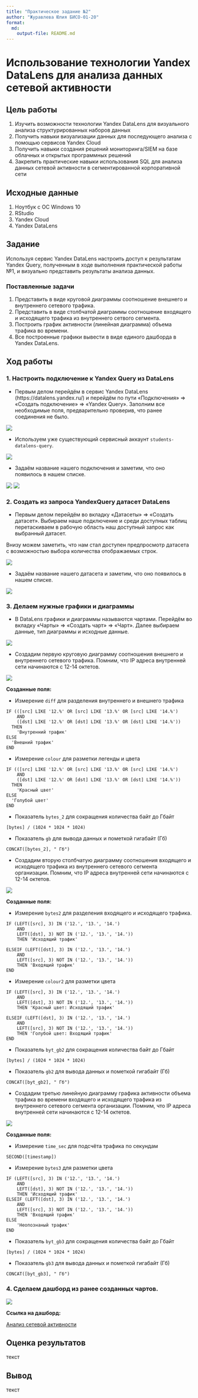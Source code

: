 ```yaml
---
title: "Практическое задание №2"
author: "Журавлева Юлия БИСО-01-20"
format:   
  md:
    output-file: README.md
---
```


# Использование технологии Yandex DataLens для анализа данных сетевой активности

## Цель работы

1. Изучить возможности технологии Yandex DataLens для визуального анализа структурированных наборов данных
2. Получить навыки визуализации данных для последующего анализа с помощью сервисов Yandex Cloud
3. Получить навыки создания решений мониторинга/SIEM на базе облачных и открытых программных решений
4. Закрепить практические навыки использования SQL для анализа данных сетевой активности в сегментированной корпоративной сети

## Исходные данные

1. Ноутбук с ОС Windows 10
2. RStudio
3. Yandex Cloud
4. Yandex DataLens

## Задание

Используя сервис Yandex DataLens настроить доступ к результатам Yandex Query, полученным в ходе выполнения практической работы №1, и визуально представить результаты анализа данных.

### Поставленные задачи

1. Представить в виде круговой диаграммы соотношение внешнего и внутреннего сетевого трафика.
2. Представить в виде столбчатой диаграммы соотношение входящего и исходящего трафика из внутреннего сетвого сегмента.
3. Построить график активности (линейная диаграмма) объема трафика во времени.
4. Все построенные графики вывести в виде единого дашборда в Yandex DataLens.

## Ход работы

### 1. Настроить подключение к Yandex Query из DataLens

- Первым делом перейдём в сервис Yandex DataLens (https://datalens.yandex.ru/) и перейдём по пути «Подключения» => «Создать подключение» => «Yandex Query». Заполним все необходимые поля, предварительно проверив, что ранее соединения не было. 

![](screen/1.png)

- Используем уже существующий сервисный аккаунт `students-datalens-query`.

![](screen/2.png)

- Задаём название нашего подключения и заметим, что оно появилось в нашем списке.

![](screen/3.png)
![](screen/4.png)

### 2. Создать из запроса YandexQuery датасет DataLens

- Первым делом перейдём во вкладку «Датасеты» => «Создать датасет». Выбираем наше подключение и среди доступных таблиц перетаскиваем в рабочую область наш доступный запрос как выбранный датасет. 

Внизу можем заметить, что нам стал доступен предпросмотр датасета с возможностью выбора количества отображаемых строк.

![](screen/5.png)

- Задаём название нашего датасета и заметим, что оно появилось в нашем списке.

![](screen/6.png)

### 3. Делаем нужные графики и диаграммы

- В DataLens графики и диаграммы называются чартами. Перейдём во вкладку «Чарты» => «Создать чарт» => «Чарт». Далее выбираем данные, тип диаграммы и исходные данные.

![](screen/7.png)

- Создадим первую круговую диаграмму соотношения внешнего и внутреннего сетевого трафика. Помним, что IP адреса внутренней сети начинаются с 12-14 октетов.

![](screen/8.png)

**Созданные поля:**

- Измерение `diff` для разделения внутреннего и внешнего трафика

```{}
IF (([src] LIKE '12.%' OR [src] LIKE '13.%' OR [src] LIKE '14.%') 
    AND 
    ([dst] LIKE '12.%' OR [dst] LIKE '13.%' OR [dst] LIKE '14.%'))
  THEN 
    'Внутренний трафик'
ELSE
  'Внешний трафик'
END
```

- Измерение `colour` для разметки легенды и цвета

```{}
IF (([src] LIKE '12.%' OR [src] LIKE '13.%' OR [src] LIKE '14.%') 
    AND 
    ([dst] LIKE '12.%' OR [dst] LIKE '13.%' OR [dst] LIKE '14.%'))
  THEN 
    'Красный цвет'
ELSE
  'Голубой цвет'
END
```

- Показатель `bytes_2` для сокращения количества байт до Гбайт

```{}
[bytes] / (1024 * 1024 * 1024)
```

- Показатель `gb` для вывода данных и пометкой гигабайт (Гб)

```{}
CONCAT([bytes_2], " Гб")
```

- Создадим вторую столбчатую диаграмму соотношения входящего и исходящего трафика из внутреннего сетевого сегмента организации. Помним, что IP адреса внутренней сети начинаются с 12-14 октетов.

![](screen/9.png)

**Созданные поля:**

- Измерение `bytes2` для разделения входящего и исходящего трафика.  

```{}
IF (LEFT([src], 3) IN ('12.', '13.', '14.') 
    AND 
    LEFT([dst], 3) NOT IN ('12.', '13.', '14.'))
    THEN 'Исходящий трафик'

ELSEIF (LEFT([dst], 3) IN ('12.', '13.', '14.') 
    AND 
    LEFT([src], 3) NOT IN ('12.', '13.', '14.'))
    THEN 'Входящий трафик'
END
```

- Измерение `colour2` для разметки цвета

```{}
IF (LEFT([src], 3) IN ('12.', '13.', '14.') 
    AND 
    LEFT([dst], 3) NOT IN ('12.', '13.', '14.'))
    THEN 'Красный цвет: Исходящий трафик'

ELSEIF (LEFT([dst], 3) IN ('12.', '13.', '14.') 
    AND 
    LEFT([src], 3) NOT IN ('12.', '13.', '14.'))
    THEN 'Голубой цвет: Входящий трафик'
END
```

- Показатель `byt_gb2` для сокращения количества байт до Гбайт

```{}
[bytes] / (1024 * 1024 * 1024)
```

- Показатель `gb2` для вывода данных и пометкой гигабайт (Гб)

```{}
CONCAT([byt_gb2], " Гб")
```

- Создадим третью линейную диаграмму графика активности объема трафика во времени входящего и исходящего трафика из внутреннего сетевого сегмента организации. Помним, что IP адреса внутренней сети начинаются с 12-14 октетов.

![](screen/10.png)

**Созданные поля:**

- Измерение `time_sec` для подсчёта трафика по секундам

```{}
SECOND([timestamp])
```

- Измерение `bytes3` для разметки цвета

```{}
IF (LEFT([src], 3) IN ('12.', '13.', '14.') 
    AND 
    LEFT([dst], 3) NOT IN ('12.', '13.', '14.'))
    THEN 'Исходящий трафик'
ELSEIF (LEFT([dst], 3) IN ('12.', '13.', '14.') 
    AND 
    LEFT([src], 3) NOT IN ('12.', '13.', '14.'))
    THEN 'Входящий трафик'
ELSE
    'Неопознаный трафик'
END
```

- Показатель `byt_gb3` для сокращения количества байт до Гбайт

```{}
[bytes] / (1024 * 1024 * 1024)
```

- Показатель `gb3` для вывода данных и пометкой гигабайт (Гб)

```{}
CONCAT([byt_gb3], " Гб")
```

### 4. Сделаем дашборд из ранее созданных чартов. 

![](screen/11.png)

**Ссылка на дашборд: ** 

[Анализ сетевой активности](https://datalens.yandex.cloud/xhzmkba3ek4al-analiz-setevoy-aktivnosti)

## Оценка результатов

текст

## Вывод

текст